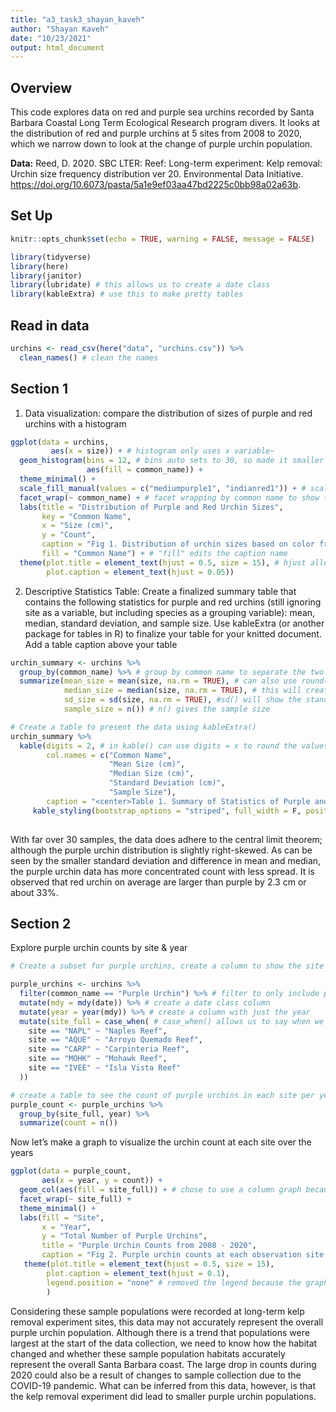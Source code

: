 ```yaml
---
title: "a3_task3_shayan_kaveh"
author: "Shayan Kaveh"
date: "10/23/2021"
output: html_document
---
```


## Overview

This code explores data on red and purple sea urchins recorded by Santa Barbara Coastal Long Term Ecological Research program divers. It looks at the distribution of red and purple urchins at 5 sites from 2008 to 2020, which we narrow down to look at the change of purple urchin population. 

**Data:** Reed, D. 2020. SBC LTER: Reef: Long-term experiment: Kelp removal: Urchin size frequency distribution ver 20. Environmental Data Initiative. <https://doi.org/10.6073/pasta/5a1e9ef03aa47bd2225c0bb98a02a63b>.

## Set Up

```r
knitr::opts_chunk$set(echo = TRUE, warning = FALSE, message = FALSE)

library(tidyverse)
library(here)
library(janitor)
library(lubridate) # this allows us to create a date class
library(kableExtra) # use this to make pretty tables
```

## Read in data

```r
urchins <- read_csv(here("data", "urchins.csv")) %>% 
  clean_names() # clean the names 
```

## Section 1

1.  Data visualization: compare the distribution of sizes of purple and red urchins with a histogram

```r
ggplot(data = urchins, 
         aes(x = size)) + # histogram only uses x variable~
  geom_histogram(bins = 12, # bins auto sets to 30, so made it smaller to show the trend better
                 aes(fill = common_name)) + 
  theme_minimal() +
  scale_fill_manual(values = c("mediumpurple1", "indianred1")) + # scale_fill_manual() allows me to assign specific colors to each facet based on the vector
  facet_wrap(~ common_name) + # facet wrapping by common name to show the differences between the two urchin species
  labs(title = "Distribution of Purple and Red Urchin Sizes",
       key = "Common Name",
       x = "Size (cm)",
       y = "Count",
       caption = "Fig 1. Distribution of urchin sizes based on color from Santa Barbara Coastal Long Term Ecological Research",
       fill = "Common Name") + # "fill" edits the caption name
  theme(plot.title = element_text(hjust = 0.5, size = 15), # hjust allows the title to be centered
        plot.caption = element_text(hjust = 0.05))
```

2.  Descriptive Statistics Table: Create a finalized summary table that contains the following statistics for purple and red urchins (still ignoring site as a variable, but including species as a grouping variable): mean, median, standard deviation, and sample size. Use kableExtra (or another package for tables in R) to finalize your table for your knitted document. Add a table caption above your table

```r
urchin_summary <- urchins %>% 
  group_by(common_name) %>% # group by common name to separate the two urchin species
  summarize(mean_size = mean(size, na.rm = TRUE), # can also use round() here, but that would make me lose some data in my data frame, which I don't want to. in this case, I'll use define digits in kable() so that values only round for the output table
            median_size = median(size, na.rm = TRUE), # this will create a column that shows the median size of the urchins
            sd_size = sd(size, na.rm = TRUE), #sd() will show the standard deviation of the data
            sample_size = n()) # n() gives the sample size

# Create a table to present the data using kableExtra()
urchin_summary %>% 
  kable(digits = 2, # in kable() can use digits = x to round the values in the table - can use a c("x","y") to define the number of digits for each column
        col.names = c("Common Name",
                      "Mean Size (cm)",
                      "Median Size (cm)",
                      "Standard Deviation (cm)",
                      "Sample Size"),
        caption = "<center>Table 1. Summary of Statistics of Purple and Red Urchins<center>") %>%  # <center> will center the text 
     kable_styling(bootstrap_options = "striped", full_width = F, position = "center") # bootstrap will make the table look all nice with different colors, I like it
 
```
With far over 30 samples, the data does adhere to the central limit theorem; although the purple urchin distribution is slightly right-skewed. As can be seen by the smaller standard deviation and difference in mean and median, the purple urchin data has more concentrated count with less spread. It is observed that red urchin on average are larger than purple by 2.3 cm or about 33%. 

## Section 2
Explore purple urchin counts by site & year

```r
# Create a subset for purple urchins, create a column to show the site year, and write out the full names of the sites

purple_urchins <- urchins %>% 
  filter(common_name == "Purple Urchin") %>% # filter to only include purple urchins
  mutate(mdy = mdy(date)) %>% # create a date class column
  mutate(year = year(mdy)) %>% # create a column with just the year
  mutate(site_full = case_when( # case_when() allows us to say when we see this data value, we want to change it to this
    site == "NAPL" ~ "Naples Reef",
    site == "AQUE" ~ "Arroyo Quemado Reef",
    site == "CARP" ~ "Carpinteria Reef",
    site == "MOHK" ~ "Mohawk Reef",
    site == "IVEE" ~ "Isla Vista Reef"
  )) 

# create a table to see the count of purple urchins in each site per year
purple_count <- purple_urchins %>% 
  group_by(site_full, year) %>% 
  summarize(count = n())
```

Now let's make a graph to visualize the urchin count at each site over the years
```r
ggplot(data = purple_count,
       aes(x = year, y = count)) +
  geom_col(aes(fill = site_full)) + # chose to use a column graph because it shows the trend in a very visible, discrete way
  facet_wrap(~ site_full) +
  theme_minimal() +
  labs(fill = "Site",
       x = "Year",
       y = "Total Number of Purple Urchins",
       title = "Purple Urchin Counts from 2008 - 2020",
       caption = "Fig 2. Purple urchin counts at each observation site froom 2008 to 2020 based on Santa Barbara Coastal Long \n Term Ecological Research") +
   theme(plot.title = element_text(hjust = 0.5, size = 15),  
        plot.caption = element_text(hjust = 0.1),
        legend.position = "none" # removed the legend because the graph already shows the title of the reefs already
        )
```

Considering these sample populations were recorded at long-term kelp removal experiment sites, this data may not accurately represent the overall purple urchin population. Although there is a trend that populations were largest at the start of the data collection, we need to know how the habitat changed and whether these sample population habitats accurately represent the overall Santa Barbara coast. The large drop in counts during 2020 could also be a result of changes to sample collection due to the COVID-19 pandemic. What can be inferred from this data, however, is that the kelp removal experiment did lead to smaller purple urchin populations. 
